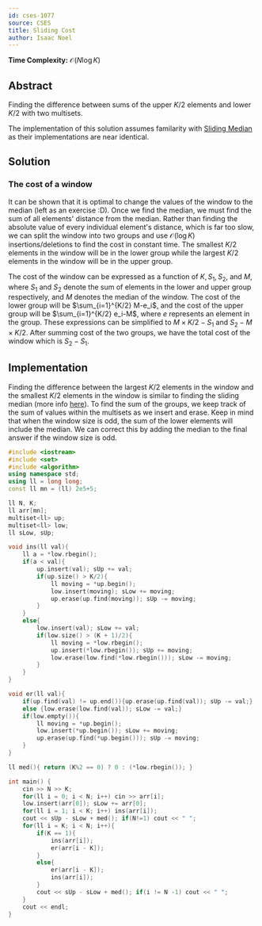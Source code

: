 ```yaml
---
id: cses-1077
source: CSES
title: Sliding Cost
author: Isaac Noel
---
```


**Time Complexity:** $\mathcal{O}(N\log K)$

## Abstract

Finding the difference between sums of the upper $K/2$ elements and lower $K/2$ with two multisets.

<Warning>

The implementation of this solution assumes familarity with [Sliding Median](/gold/sliding#problem-https://cses.fi/problemset/task/1076) as their implementations are near identical.

</Warning>

## Solution

### The cost of a window

It can be shown that it is optimal to change the values of the window to the median (left as an exercise :D). Once we find the median, we must find the sum of all elements' distance from the median. Rather than finding the absolute value of every individual element's distance, which is far too slow, we can split the window into two groups and use $\mathcal{O}(\log K)$ insertions/deletions to find the cost in constant time. The smallest $K/2$ elements in the window will be in the lower group while the largest $K/2$ elements in the window will be in the upper group.

The cost of the window can be expressed as a function of ${K,S_1,S_2}$, and $M$, where $S_1$ and $S_2$ denote the sum of elements in the lower and upper group respectively, and $M$ denotes the median of the window. The cost of the lower group will be $\sum_{i=1}^{K/2} M-e_i$, and the cost of the upper group will be $\sum_{i=1}^{K/2} e_i-M$, where $e$ represents an element in the group. These expressions can be simplified to $M\times K/2 - S_1$ and $S_2 - M\times K/2$.  After summing cost of the two groups, we have the total cost of the window which is $S_2 - S_1$.

## Implementation

Finding the difference between the largest $K/2$ elements in the window and the smallest $K/2$ elements in the window is similar to finding the sliding median (more info [here](/solutions/cses-1076?lang=cpp)). To find the sum of the groups, we keep track of the sum of values within the multisets as we insert and erase. Keep in mind that when the window size is odd, the sum of the lower elements will include the median. We can correct this by adding the median to the final answer if the window size is odd. 


```cpp
#include <iostream>
#include <set>
#include <algorithm>
using namespace std;
using ll = long long;
const ll mn = (ll) 2e5+5;

ll N, K;
ll arr[mn];
multiset<ll> up;
multiset<ll> low;
ll sLow, sUp;

void ins(ll val){
    ll a = *low.rbegin();
    if(a < val){
        up.insert(val); sUp += val;
        if(up.size() > K/2){
            ll moving = *up.begin();
            low.insert(moving); sLow += moving;
            up.erase(up.find(moving)); sUp -= moving;
        }
    }
    else{
        low.insert(val); sLow += val;
        if(low.size() > (K + 1)/2){
            ll moving = *low.rbegin();
            up.insert(*low.rbegin()); sUp += moving;
            low.erase(low.find(*low.rbegin())); sLow -= moving;
        }
    }
}

void er(ll val){
    if(up.find(val) != up.end()){up.erase(up.find(val)); sUp -= val;}
    else {low.erase(low.find(val)); sLow -= val;}
    if(low.empty()){
        ll moving = *up.begin();
        low.insert(*up.begin()); sLow += moving;
        up.erase(up.find(*up.begin())); sUp -= moving;
    }
}

ll med(){ return (K%2 == 0) ? 0 : (*low.rbegin()); }

int main() {
    cin >> N >> K;
    for(ll i = 0; i < N; i++) cin >> arr[i];
    low.insert(arr[0]); sLow += arr[0];
    for(ll i = 1; i < K; i++) ins(arr[i]);
    cout << sUp - sLow + med(); if(N!=1) cout << " ";
    for(ll i = K; i < N; i++){
        if(K == 1){
            ins(arr[i]);
            er(arr[i - K]);
        }
        else{
            er(arr[i - K]);
            ins(arr[i]);
        }
        cout << sUp - sLow + med(); if(i != N -1) cout << " ";
    }
    cout << endl;
}


```
